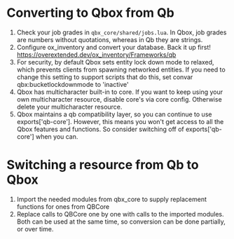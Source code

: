 # Converting to Qbox from Qb

1. Check your job grades in `qbx_core/shared/jobs.lua`. In Qbox, job grades are numbers without quotations, whereas in Qb they are strings.
2. Configure ox_inventory and convert your database. Back it up first! https://overextended.dev/ox_inventory/Frameworks/qb
3. For security, by default Qbox sets entity lock down mode to relaxed, which prevents clients from spawning networked entities. If you need to change this setting to support scripts that do this, set convar qbx:bucketlockdownmode to 'inactive'
4. Qbox has multicharacter built-in to core. If you want to keep using your own multicharacter resource, disable core's via core config. Otherwise delete your multicharacter resource.
5. Qbox maintains a qb compatibility layer, so you can continue to use exports['qb-core']. However, this means you won't get access to all the Qbox features and functions. So consider switching off of exports['qb-core'] when you can.

# Switching a resource from Qb to Qbox
1. Import the needed modules from qbx_core to supply replacement functions for ones from QBCore
2. Replace calls to QBCore one by one with calls to the imported modules. Both can be used at the same time, so conversion can be done partially, or over time.
